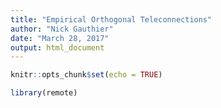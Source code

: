 ```yaml
---
title: "Empirical Orthogonal Teleconnections"
author: "Nick Gauthier"
date: "March 28, 2017"
output: html_document
---
```


```r
knitr::opts_chunk$set(echo = TRUE)
```

```r
library(remote)
```

